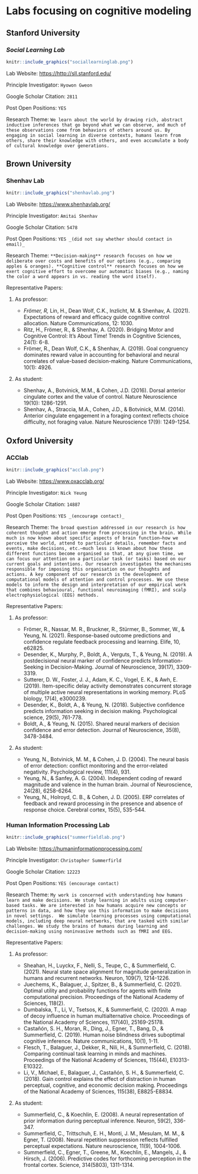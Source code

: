 # Labs focusing on cognitive modeling

## Stanford University 

### _Social Learning Lab_

```r
knitr::include_graphics("sociallearninglab.png")
```
Lab Website: <https://http://sll.stanford.edu/>

Principle Investigator: `Hyowon Gweon`

Google Scholar Citation: `2811`

Post Open Positions: `YES`

Research Theme: `We learn about the world by drawing rich, abstract inductive inferences that go beyond what we can observe, and much of these observations come from behaviors of others around us. By engaging in social learning in diverse contexts, humans learn from others, share their knowledge with others, and even accumulate a body of cultural knowledge over generations.`

## Brown University

### Shenhav Lab

```r
knitr::include_graphics("shenhavlab.png")
```
Lab Website: <https://www.shenhavlab.org/>

Principle Investigator: `Amitai Shenhav`

Google Scholar Citation: `5478`

Post Open Positions: `YES _(did not say whether should contact in email)_`

Research Theme: `**Decision-making** research focuses on how we deliberate over costs and benefits of our options (e.g., comparing apples & oranges). **Cognitive control** research focuses on how we exert cognitive effort to overcome our automatic biases (e.g., naming the color a word appears in vs. reading the word itself).`

Representative Papers:

1. As professor:

    - *Frömer, R, *Lin, H., Dean Wolf, C.K., Inzlicht, M. & Shenhav, A. (2021). Expectations of reward and efficacy guide cognitive control allocation. Nature Communications, 12: 1030.
    - Ritz, H., Frömer, R., & Shenhav, A. (2020). Bridging Motor and Cognitive Control: It’s About Time! Trends in Cognitive Sciences, 24(1): 6-8.
    - Frömer, R., Dean Wolf, C.K., & Shenhav, A. (2019). Goal congruency dominates reward value in accounting for behavioral and neural correlates of value-based decision-making. Nature Communications, 10(1): 4926.

1. As student:

    - Shenhav, A., Botvinick, M.M., & Cohen, J.D. (2016). Dorsal anterior cingulate cortex and the value of control. Nature Neuroscience 19(10): 1286-1291.
    - Shenhav, A., Straccia, M.A., Cohen, J.D., & Botvinick, M.M. (2014). Anterior cingulate engagement in a foraging context reflects choice difficulty, not foraging value. Nature Neuroscience 17(9): 1249-1254.
    
## Oxford University

### ACClab

```r
knitr::include_graphics("acclab.png")
```
Lab Website: <https://www.oxacclab.org/>

Principle Investigator: `Nick Yeung`

Google Scholar Citation: `14887`

Post Open Positions: `YES _(encourage contact)_`

Research Theme: `The broad question addressed in our research is how coherent thought and action emerge from processing in the brain. While much is now known about specific aspects of brain function—how we perceive the world, attend to particular details, remember facts and events, make decisions, etc.—much less is known about how these different functions become organised so that, at any given time, we can focus our attention on a particular task (or tasks) based on our current goals and intentions. Our research investigates the mechanisms responsible for imposing this organisation on our thoughts and actions. A key component of our research is the development of computational models of attention and control processes. We use these models to inform the design and interpretation of our empirical work that combines behavioural, functional neuroimaging (fMRI), and scalp electrophysiological (EEG) methods.`

Representative Papers:

1. As professor:

    - Frömer, R., Nassar, M. R., Bruckner, R., Stürmer, B., Sommer, W., & Yeung, N. (2021). Response-based outcome predictions and confidence regulate feedback processing and learning. Elife, 10, e62825.
    - Desender, K., Murphy, P., Boldt, A., Verguts, T., & Yeung, N. (2019). A postdecisional neural marker of confidence predicts Information-Seeking in Decision-Making. Journal of Neuroscience, 39(17), 3309-3319.
    - Sutterer, D. W., Foster, J. J., Adam, K. C., Vogel, E. K., & Awh, E. (2019). Item-specific delay activity demonstrates concurrent storage of multiple active neural representations in working memory. PLoS biology, 17(4), e3000239.
    - Desender, K., Boldt, A., & Yeung, N. (2018). Subjective confidence predicts information seeking in decision making. Psychological science, 29(5), 761-778.
    - Boldt, A., & Yeung, N. (2015). Shared neural markers of decision confidence and error detection. Journal of Neuroscience, 35(8), 3478-3484.
    
1. As student:

    - Yeung, N., Botvinick, M. M., & Cohen, J. D. (2004). The neural basis of error detection: conflict monitoring and the error-related negativity. Psychological review, 111(4), 931.
    - Yeung, N., & Sanfey, A. G. (2004). Independent coding of reward magnitude and valence in the human brain. Journal of Neuroscience, 24(28), 6258-6264.
    - Yeung, N., Holroyd, C. B., & Cohen, J. D. (2005). ERP correlates of feedback and reward processing in the presence and absence of response choice. Cerebral cortex, 15(5), 535-544.
    
### Human Information Processing Lab

```r
knitr::include_graphics("summerfieldlab.png")
```
Lab Website: <https://humaninformationprocessing.com/>

Principle Investigator: `Christopher Summerfirld`

Google Scholar Citation: `12223`

Post Open Positions: `YES (encourage contact)`

Research Theme: `My work is concerned with understanding how humans learn and make decisions. We study learning in adults using computer-based tasks. We are interested in how humans acquire new concepts or patterns in data, and how they use this information to make decisions in novel settings.  We simulate learning processes using computational models, including deep neural nettworks, that are tasked with similar challenges. We study the brains of humans during learning and decision-making using noninvasive methods such as fMRI and EEG.`

Representative Papers:

1. As professor:

    - Sheahan, H., Luyckx, F., Nelli, S., Teupe, C., & Summerfield, C. (2021). Neural state space alignment for magnitude generalization in humans and recurrent networks. Neuron, 109(7), 1214-1226.
    - Juechems, K., Balaguer, J., Spitzer, B., & Summerfield, C. (2021). Optimal utility and probability functions for agents with finite computational precision. Proceedings of the National Academy of Sciences, 118(2).
    - Dumbalska, T., Li, V., Tsetsos, K., & Summerfield, C. (2020). A map of decoy influence in human multialternative choice. Proceedings of the National Academy of Sciences, 117(40), 25169-25178.
    - Castañón, S. H., Moran, R., Ding, J., Egner, T., Bang, D., & Summerfield, C. (2019). Human noise blindness drives suboptimal cognitive inference. Nature communications, 10(1), 1-11.
    - Flesch, T., Balaguer, J., Dekker, R., Nili, H., & Summerfield, C. (2018). Comparing continual task learning in minds and machines. Proceedings of the National Academy of Sciences, 115(44), E10313-E10322.
    - Li, V., Michael, E., Balaguer, J., Castañón, S. H., & Summerfield, C. (2018). Gain control explains the effect of distraction in human perceptual, cognitive, and economic decision making. Proceedings of the National Academy of Sciences, 115(38), E8825-E8834.
    
1. As student:

    - Summerfield, C., & Koechlin, E. (2008). A neural representation of prior information during perceptual inference. Neuron, 59(2), 336-347.
    - Summerfield, C., Trittschuh, E. H., Monti, J. M., Mesulam, M. M., & Egner, T. (2008). Neural repetition suppression reflects fulfilled perceptual expectations. Nature neuroscience, 11(9), 1004-1006.
    - Summerfield, C., Egner, T., Greene, M., Koechlin, E., Mangels, J., & Hirsch, J. (2006). Predictive codes for forthcoming perception in the frontal cortex. Science, 314(5803), 1311-1314.
    
